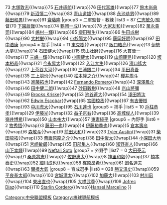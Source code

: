 {{Navbox
|name = 橫濱DeNA灣星球團球員名單
|state = <includeonly>collapsed</includeonly>
|title = [[橫濱DeNA海灣之星|<span style="color:#fff;">橫濱DeNA灣星球員名單</span>]] 2022
|titlestyle = background:#00428E; color:#fff;
|groupstyle = background:#0093C9; color:#fff;
|group1 = 監督
|list1 = 81 [[三浦大輔]]
|group2 = 教練
|list2 = {{nowrap begin}}71 [[小池正晃]]{{!wrap}}73 [[木塚敦志]]{{!wrap}}75 [[石井琢朗]]{{!wrap}}76 [[田代富雄]]{{!wrap}}77 [[鈴木尚典]]{{!wrap}}79 [[新沼慎二]]{{!wrap}}83 [[青山道雄]]{{!wrap}}88 [[永池恭男]]{{!wrap}}89 [[藤田和男]]{{!wrap}}91 [[齋藤隆 (棒球選手)|齋藤隆]]{{nowrap end}}
|group3 = 二軍監督・教練
|list3 = {{nowrap begin}}87 [[仁志敏久]](監督){{wrap}}70 [[下園辰哉]]{{!wrap}}74 [[鶴岡一成]]{{!wrap}}78 [[大家友和]]{{!wrap}}82 [[萬永貴司]]{{!wrap}}84 [[嶋村一輝]]{{!wrap}}85 [[柳田殖生]]{{!wrap}}86 [[牛田成樹]]{{!wrap}}90 [[大村巌]]{{!wrap}}94 [[小杉陽太]]{{!wrap}}95 [[藤岡好明]]{{!wrap}}97 [[田中浩康]]{{nowrap end}}
|group4 = 投手
|list4 = {{nowrap begin}}11 [[東克樹]]{{!wrap}}12 [[阪口皓亮]]{{!wrap}}13 [[伊勢大夢]]{{!wrap}}14 [[石田健大]]{{!wrap}}15 [[徳山壯磨]]{{!wrap}}16 [[大貫晉一]]{{!wrap}}17 [[三嶋一輝]]{{!wrap}}18 [[小園健太]]{{!wrap}}19 [[山崎康晃]]{{!wrap}}20 [[坂本裕哉]]{{!wrap}}21 [[今永昇太]]{{!wrap}}22 [[入江大生]]{{!wrap}}26 [[濱口遙大]]{{!wrap}}27 [[上茶谷大河]]{{!wrap}}30 [[三浦銀二]]{{!wrap}}34 [[平田真吾]]{{!wrap}}35 [[三上朋也]]{{!wrap}}40 [[松本隆之介]]{{!wrap}}41 [[櫻井周斗]]{{!wrap}}43 [[進藤拓也]]{{!wrap}}42 [[Fernando Romero]]{{!wrap}}43 [[深澤鳳介]]{{!wrap}}46 [[田中健二朗]]{{!wrap}}47 [[砂田毅樹]]{{!wrap}}48 [[京山將彌]]{{!wrap}}49 [[Brooks Kriske]]{{!wrap}}53 [[池谷蒼大]]{{!wrap}}54 [[淺田將汰]]{{!wrap}}62 [[埃德溫·埃斯科巴|Edwin Escobar]]{{!wrap}}65 [[宮國椋丞]]{{!wrap}}67 [[有吉優樹]]{{!wrap}}93 [[中川虎大]]{{!wrap}}95 [[石川達也]]{{nowrap end}}
|group5 = 捕手
|list5 = {{nowrap begin}}10 [[戶柱恭孝]]{{!wrap}}29 [[伊藤光]]{{!wrap}}32 [[益子京右]]{{!wrap}}36 [[高城俊人]]{{!wrap}}39 [[嶺井博希]]{{!wrap}}50 [[山本祐大]]{{!wrap}}57 [[東妻純平]]{{nowrap end}}
|group6 = 內野手
|list6 = {{nowrap begin}}2 [[牧秀悟]]{{!wrap}}3 [[藤田一也]]{{!wrap}}4 [[伊藤裕季也]]{{!wrap}}5 [[倉本壽彦]]{{!wrap}}6 [[森敬斗]]{{!wrap}}9 [[前田大和]]{{!wrap}}23 [[泰勒·奧斯汀|Tyler Austin]]{{!wrap}}31 [[柴田龍拓]]{{!wrap}}33 [[粟飯原龍之介]]{{!wrap}}38 [[田中俊太]]{{!wrap}}44 [[小深田大地]]{{!wrap}}51 [[宮崎敏郎]]{{!wrap}}55 [[田部隼人]]{{!wrap}}60 [[知野直人]]{{!wrap}}66 [[山下幸輝]]{{!wrap}}99 [[內夫大黎·索托|Neftali Soto]]{{nowrap end}}
|group7 = 外野手
|list7 = {{nowrap begin}}0 [[大田泰示]]{{!wrap}}1 [[桑原將志]]{{!wrap}}7 [[佐野惠太]]{{!wrap}}8 [[神里和毅]]{{!wrap}}37 [[楠本泰史]]{{!wrap}}52 [[細川成也]]{{!wrap}}58 [[梶原昂希]]{{!wrap}}61 [[蝦名達夫]]{{!wrap}}63 [[關根大氣]]{{nowrap end}}
|group8 = 育成選手
|list8 = {{nowrap begin}}028 [[勝又溫史]]{{!wrap}}059 [[平良拳太郎]]{{!wrap}}100 [[宮城滝太]]{{!wrap}}102 [[加藤大]]{{!wrap}}103 [[村川凪]]{{!wrap}}104 [[東出直也]]{{!wrap}}105 [[大橋武尊]]{{!wrap}}109 [[Jofrec Diaz]]{{!wrap}}110 [[Starlin Cordero]]{{!wrap}}[[Hansel Marcelino]]{{nowrap end}}
}}<noinclude>
[[Category:中央聯盟模板]]
[[Category:棒球導航模板]]
</noinclude>